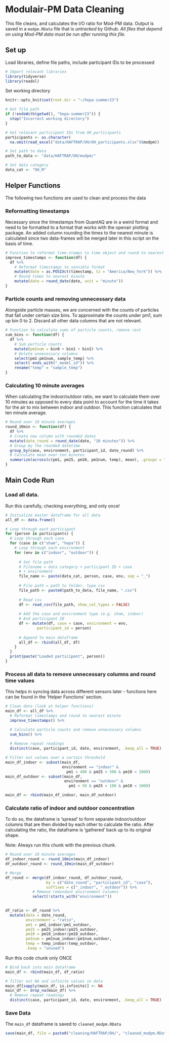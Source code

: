 # Modulair-PM Data Cleaning
This file cleans, and calculates the I/O ratio for Mod-PM data. Output is saved in a `modpm.RData` file that is *untracked* by Github. *All files that depend on using Mod-PM data must be run after running this file.*


## Set up
Load libraries, define file paths, include participant IDs to be processed
```r
# Import relevant libraries
library(tidyverse)
library(readxl)
```
Set working directory
```r
knitr::opts_knit$set(root.dir = "~/hepa-summer23")
```


```r
# Get file path
if (!endsWith(getwd(), "hepa-summer23")) {
  stop("Incorrect working directory")
}
```

```r
# Get relevant participant IDs from OH_participants
participants <- as.character(
  na.omit(read_excel("data/HAFTRAP/OH/OH_participants.xlsx")$modpm))
```

```r
# Set path to data
path_to_data <- "data/HAFTRAP/OH/modpm/"

# Set data category
data_cat <- "OH_M"
```

## Helper Functions
The following two functions are used to clean and process the data

### Reformatting timestamps
Necessary since the timestamps from QuantAQ are in a weird format and need to be formatted to a format that works with the openair plotting package. An added column rounding the times to the nearest minute is calculated since two data-frames will be merged later in this script on the basis of time.

```r
# Function to reformat time-stamps to time object and round to nearest minute
improve_timestamps <- function(df) {
  df %>%
    # Reformat timestamps to sensible format
    mutate(date = as.POSIXct(timestamp, tz = "America/New_York")) %>%
    # Round times to nearest minute
    mutate(date = round_date(date, unit = "minute"))
}
```

### Particle counts and removing unnecessary data
Alongside particle masses, we are concerned with the counts of particles that fall under certain size bins. To approximate the counts under pm1, sum up bin 0 to 2. Discard all other data columns that are not relevant.
```r
# Function to calculate sums of particle counts, remove rest
sum_bins <- function(df) {
  df %>%
    # Sum particle counts
    mutate(pm1num = bin0 + bin1 + bin2) %>%
    # Delete unnecessary columns
    select(pm1:pm1num, sample_temp) %>%
    select(-ends_with("_model_id")) %>%
    rename("temp" = "sample_temp")
}

```

### Calculating 10 minute averages
When calculating the indoor/outdoor ratio, we want to calculate them over 10 minutes as opposed to every data point to account for the time it takes for the air to mix between indoor and outdoor. This function calculates that ten minute average.
```r
# Round over 10 minute averages
round_10min <- function(df) {
  df %>%
  # Create new column with rounded dates
  mutate(date_round = round_date(date, "10 minutes")) %>%
  # Group by the rounded datetime
  group_by(case, environment, participant_id, date_round) %>%
  # Calculate mean over ten minutes
  summarize(across(c(pm1, pm25, pm10, pm1num, temp), mean), .groups = "drop")
}

```


## Main Code Run
### Load all data. 
Run this carefully, checking everything, and only once!
```r
# Initialize master dataframe for all data
all_df <- data.frame()

# Loop through each participant
for (person in participants) {
  # Loop through each case
  for (case in c("sham", "hepa")) {
    # Loop through each environment
    for (env in c("indoor", "outdoor")) {
      
      # Set file path
      # Filename = data category + participant ID + case 
      # + environment
      file_name <- paste(data_cat, person, case, env, sep = "_")
      
      # File path = path to folder, type csv
      file_path <- paste0(path_to_data, file_name, ".csv")
      
      # Read csv
      df <- read_csv(file_path, show_col_types = FALSE)
      
      # Add the case and environment type (e.g. sham, indoor)
      # And participant ID
      df <- mutate(df, case = case, environment = env,
              participant_id = person)
      
      # Append to main dataframe
      all_df <- rbind(all_df, df)
    }
  }
  print(paste("Loaded participant", person))
}

```

### Process all data to remove unnecessary columns and round time values 
This helps in syncing data across different sensors later - functions here can be found in the 'Helper Functions' section.
```r
# Clean data (look at helper functions)
main_df <- all_df %>%
  # Reformat timestamps and round to nearest minute
  improve_timestamps() %>%

  # Calculate particle counts and remove unnecessary columns
  sum_bins() %>%
  
  # Remove repeat readings
  distinct(case, participant_id, date, environment, .keep_all = TRUE)
```

```r
# Filter out values over a certain threshold
main_df_indoor <- subset(main_df, 
                         environment == "indoor" & 
                           pm1 < 400 & pm25 < 500 & pm10 < 2000)
main_df_outdoor <- subset(main_df, 
                          environment == "outdoor" & 
                            pm1 < 50 & pm25 < 100 & pm10 < 1000)

main_df <- rbind(main_df_indoor, main_df_outdoor)
```

### Calculate ratio of indoor and outdoor concentration
To do so, the dataframe is 'spread' to form separate indoor/outdoor columns that are then divided by each other to calculate the ratio. After calculating the ratio, the dataframe is 'gathered' back up to its original shape.

Note: Always run this chunk with the previous chunk.
```r
# Round over 10 minute averages
df_indoor_round <- round_10min(main_df_indoor)
df_outdoor_round <- round_10min(main_df_outdoor)

# Merge
df_round <- merge(df_indoor_round, df_outdoor_round, 
                  by = c("date_round", "participant_id", "case"), 
                  suffixes = c("_indoor", "_outdoor")) %>%
            # Remove redundant environment columns
            select(!starts_with("environment"))
          

df_ratio <- df_round %>% 
  mutate(date = date_round,
         environment = "ratio",
         pm1 = pm1_indoor/pm1_outdoor, 
         pm25 = pm25_indoor/pm25_outdoor, 
         pm10 = pm10_indoor/pm10_outdoor, 
         pm1num = pm1num_indoor/pm1num_outdoor, 
         temp = temp_indoor/temp_outdoor,
         .keep = "unused")
```

Run this code chunk only ONCE
```r
# Bind back into main dataframe
main_df <- rbind(main_df, df_ratio)

# filter out NA and infinite values in data
main_df[sapply(main_df, is.infinite)] <- NA
main_df <- drop_na(main_df) %>%
  # Remove repeat readings
  distinct(case, participant_id, date, environment, .keep_all = TRUE)
```


### Save Data
The `main_df` dataframe is saved to `cleaned_modpm.RData`
```r
save(main_df, file = paste0("cleaning/HAFTRAP/OH/", "cleaned_modpm.RData"))
```
